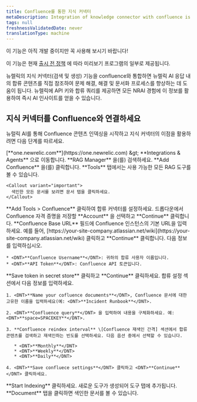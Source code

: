 ```yaml
---
title: Confluence를 통한 지식 커넥터
metaDescription: Integration of knowledge connector with confluence is a GenAI assistant for observability that will help you understand and improve your system by integrating knowledge connector with your confluence
tags: null
freshnessValidatedDate: never
translationType: machine
---
```


<Callout title="시사">
  이 기능은 아직 개발 중이지만 꼭 사용해 보시기 바랍니다!

  이 기능은 현재 [출시 전 정책](/docs/licenses/license-information/referenced-policies/new-relic-pre-release-policy) 에 따라 미리보기 프로그램의 일부로 제공됩니다.
</Callout>

뉴렐릭의 지식 커넥터(검색 및 생성) 기능을 confluence와 통합하면 뉴렐릭 AI 응답 내의 합류 콘텐츠를 직접 참조하여 문제 해결, 해결 및 문서화 프로세스를 향상하는 데 도움이 됩니다. 뉴렐릭에 API 키와 합류 쿼리를 제공하면 모든 NRAI 경험에 이 정보를 활용하여 즉시 AI 인사이트를 얻을 수 있습니다.

## 지식 커넥터를 Confluence와 연결하세요

뉴럴릭 AI를 통해 Confluence 콘텐츠 인덱싱을 시작하고 지식 커넥터의 이점을 활용하려면 다음 단계를 따르세요.

<Steps>
  <Step>
    <DNT>[**one.newrelic.com**](https://one.newrelic.com) &amp;gt; **Integrations &amp; Agents**</DNT> 으로 이동합니다.
  </Step>

  <Step>
    <DNT>**RAG Manager**</DNT> 을(를) 검색하세요.
  </Step>

  <Step>
    <DNT>**Add Confluence**</DNT> 을(를) 클릭합니다.
  </Step>

  <Step>
    <DNT>**Tools**</DNT> 탭에서는 사용 가능한 모든 RAG 도구를 볼 수 있습니다.

    <Callout variant="important">
      색인한 모든 문서를 보려면 문서 탭을 클릭하세요.
    </Callout>
  </Step>

  <Step>
    <DNT>**Add Tools &gt; Confluence**</DNT> 클릭하여 합류 커넥터를 설정하세요.
  </Step>

  <Step>
    드롭다운에서 Confluence 자격 증명을 저장할 <DNT>**Account**</DNT> 을 선택하고 <DNT>**Continue**</DNT> 클릭합니다.
  </Step>

  <Step>
    <DNT>**Confluence Base URL**</DNT> 필드에 Confluence 인스턴스의 기본 URL을 입력하세요. 예를 들어, <DNT>[https://your-site-company.atlassian.net/wiki](https://your-site-company.atlassian.net/wiki)</DNT> 클릭하고 <DNT>**Continue**</DNT> 클릭합니다.
  </Step>

  <Step>
    다음 정보를 입력하십시오.

    * <DNT>**Confluence Username**</DNT>: 귀하의 합류 사용자 이름입니다.
    * <DNT>**API Token**</DNT>: Confluence API 토큰입니다.
  </Step>

  <Step>
    <DNT>**Save token in secret store**</DNT> 클릭하고 <DNT>**Continue**</DNT> 클릭하세요.
  </Step>

  <Step>
    합류 설정 섹션에서 다음 정보를 입력하세요.

    1. <DNT>**Name your cofluence documents**</DNT>, Confluence 문서에 대한 고유한 이름을 입력하세요(예: <DNT>**Incident Runbook**</DNT>.

    2. <DNT>**Confluence query**</DNT> 을 입력하여 내용을 구체화하세요. 예: <DNT>**space=SPACEKEY**</DNT>.

    3. **Confluence reindex interval** \[Confluence 재색인 간격] 섹션에서 합류 콘텐츠를 검색하고 재색인하는 빈도를 선택하세요. 다음 옵션 중에서 선택할 수 있습니다.

       * <DNT>**Monthly**</DNT>
       * <DNT>**Weekly**</DNT>
       * <DNT>**Daily**</DNT>

    4. <DNT>**Save confluece settings**</DNT> 클릭하고 <DNT>**Continue**</DNT> 클릭하세요.
  </Step>

  <Step>
    <DNT>**Start Indexing**</DNT> 클릭하세요. 새로운 도구가 생성되어 도구 탭에 추가됩니다.
  </Step>

  <Step>
    <DNT>**Document**</DNT> 탭을 클릭하면 색인한 문서를 볼 수 있습니다.
  </Step>
</Steps>